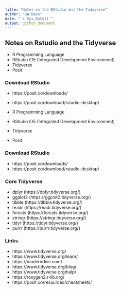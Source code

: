 ```yaml
---
title: "Notes on the RStudio and the Tidyverse"
author: "GW Dean"
date: "`r Sys.Date()`"
output: github_document
---
```

## Notes on Rstudio and the Tidyverse

- R Programming Language
- RStudio IDE (Integrated Development Environment)
- Tidyverse
- Posit

### Download RStudio
- https://posit.co/downloads/
- https://posit.co/download/rstudio-desktop/


- R Programming Language
- RStudio IDE (Integrated Development Environment)
- Tidyverse
- Posit

### Download RStudio
- https://posit.co/downloads/
- https://posit.co/download/rstudio-desktop/


### Core Tidyverse
- dplyr (https://dplyr.tidyverse.org/)
- ggplot2 (https://ggplot2.tidyverse.org/)
- tibble (https://tibble.tidyverse.org/)
- readr (https://readr.tidyverse.org/)
- forcats (https://forcats.tidyverse.org/)
- stringr (https://stringr.tidyverse.org/)
- tidyr (https://tidyr.tidyverse.org/)
- purrr (https://purrr.tidyverse.org/)

### Links
- https://www.tidyverse.org/
- https://www.tidyverse.org/learn/
- https://moderndive.com/
- https://www.tidyverse.org/blog/
- https://www.tidyverse.org/help/
- https://roxygen2.r-lib.org/
- https://posit.co/resources/cheatsheets/
